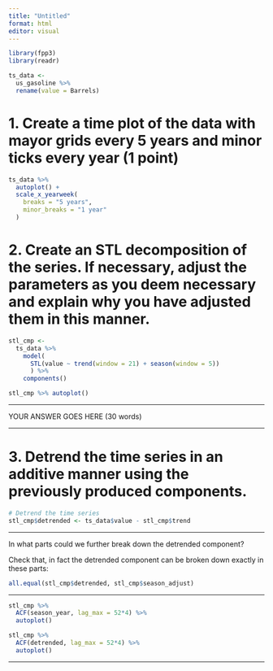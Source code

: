 ```yaml
---
title: "Untitled"
format: html
editor: visual
---
```


```r
library(fpp3)
library(readr)
```

```r
ts_data <- 
  us_gasoline %>% 
  rename(value = Barrels)
```

# 1. Create a time plot of the data with mayor grids every 5 years and minor ticks every year (1 point)

```r
ts_data %>% 
  autoplot() +
  scale_x_yearweek(
    breaks = "5 years",
    minor_breaks = "1 year"
  )
```

# 2. Create an STL decomposition of the series. If necessary, adjust the parameters as you deem necessary and explain why you have adjusted them in this manner.

```r
stl_cmp <- 
  ts_data %>% 
    model(
      STL(value ~ trend(window = 21) + season(window = 5))
      ) %>% 
    components()

stl_cmp %>% autoplot()
```

------------------------------------------------------------------------

YOUR ANSWER GOES HERE (30 words)

------------------------------------------------------------------------

# 3. Detrend the time series in an additive manner using the previously produced components.

```r
# Detrend the time series
stl_cmp$detrended <- ts_data$value - stl_cmp$trend

```

------------------------------------------------------------------------

In what parts could we further break down the detrended component?

Check that, in fact the detrended component can be broken down exactly in these parts:

```r
all.equal(stl_cmp$detrended, stl_cmp$season_adjust)
```

------------------------------------------------------------------------

```r
stl_cmp %>% 
  ACF(season_year, lag_max = 52*4) %>% 
  autoplot()

stl_cmp %>% 
  ACF(detrended, lag_max = 52*4) %>% 
  autoplot()
```

------------------------------------------------------------------------
